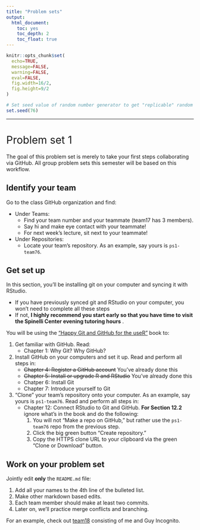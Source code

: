 ```yaml
---
title: "Problem sets"
output:
  html_document:
    toc: yes
    toc_depth: 2
    toc_float: true
---
```


```r
knitr::opts_chunk$set(
  echo=TRUE, 
  message=FALSE, 
  warning=FALSE, 
  eval=FALSE, 
  fig.width=16/2, 
  fig.height=9/2
)

# Set seed value of random number generator to get "replicable" random numbers.
set.seed(76)
```

<style>
h1{font-weight: 400;}
</style>


<!--
{target="_blank"}
-->



***



# Problem set 1 {#PS1}

The goal of this problem set is merely to take your first steps collaborating via GitHub. All group problem sets this semester will be based on this workflow.

## Identify your team

Go to the class GitHub organization and find:

+ Under Teams:
    + Find your team number and your teammate (team17 has 3 members).
    + Say hi and make eye contact with your teammate!
    + For next week's lecture, sit next to your teammate!
+ Under Repositories:
    + Locate your team's repository. As an example, say yours is `ps1-team76`. 


## Get set up

In this section, you'll be installing git on your computer and syncing it with RStudio.

* If you have previously synced git and RStudio on your computer, you won't need to complete all these steps
* If not, **I highly recommend you start early so that you have time to visit the Spinelli Center evening tutoring hours** .

You will be using the ["Happy Git and GitHub for the useR"](https://happygitwithr.com/){target="_blank"} book to:

1. Get familiar with GitHub. Read:
    + Chapter 1: Why Git? Why GitHub?
1. Install GitHub on your computers and set it up. Read and perform all steps in:
    + ~~Chapter 4: Register a GitHub account~~ You've already done this
    + ~~Chapter 5: Install or upgrade R and RStudio~~ You've already done this
    + Chatper 6: Install Git
    + Chapter 7: Introduce yourself to Git
1. "Clone" your team's repository onto your computer. As an example, say yours is `ps1-team76`.  Read and perform all steps in:
    + Chapter 12: Connect RStudio to Git and GitHub. **For Section 12.2** ignore what's in the book and do the following:
        1. You will not "Make a repo on GitHub," but rather use the `ps1-team76` repo from the previous step. 
        1. Click the big green button "Create repository."
        1. Copy the HTTPS clone URL to your clipboard via the green "Clone or Download" button.


## Work on your problem set

Jointly edit **only** the `README.md` file:

1. Add all your names to the 4th line of the bulleted list.
1. Make other markdown based edits.
1. Each team member should make at least two commits.
1. Later on, we'll practice merge conflicts and branching.

For an example, check out [team18](https://github.com/293-2020-01-Fall/ps1-team18){target="_blank"} consisting of me and Guy Incognito.


